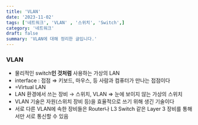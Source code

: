 ```yaml
---
title: 'VLAN'
date: '2023-11-02'
tags: ['네트워크', 'VLAN' , '스위치', 'Switch',]
category: '네트워크'
draft: false
summary: 'VLAN에 대해 정리한 글입니다.'
---
```

### VLAN

- 물리적인 switch**인 것처럼** 사용하는 가상의 LAN
- interface : 접점 ⇒ 키보드, 마우스, 등 사람과 컴퓨터가 만나는 접점이다
- =Virtual LAN
- LAN 환경에서 쓰는 장비 → 스위치, VLAN ⇒  눈에 보이지 않는 가상의 스위치
- VLAN 기술은 자원(스위치 장비 등)을 효율적으로 쓰기 위해 생긴 기술이다
- 서로 다른 VLAN에 속한 장비들은 Router나 L3 Switch 같은 Layer 3 장비를 통해서만 서로 통신할 수 있음